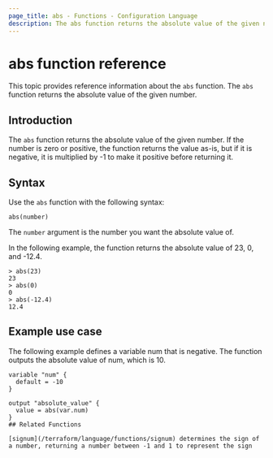 ```yaml
---
page_title: abs - Functions - Configuration Language
description: The abs function returns the absolute value of the given number.
---
```


# abs function reference
This topic provides reference information about the `abs` function. The `abs` function returns the absolute value of the given number.

## Introduction

The `abs` function returns the absolute value of the given number. If the number is zero or positive, the function returns the value as-is, but if it is negative, it is multiplied by -1 to make it positive before returning it.

## Syntax

Use the `abs` function with the following syntax:

```hcl
abs(number) 
```

The `number` argument is the number you want the absolute value of.

In the following example, the function returns the absolute value of 23, 0, and -12.4.

```hcl
> abs(23)
23
> abs(0)
0
> abs(-12.4)
12.4
```

## Example use case
The following example defines a variable num that is negative. The function outputs the absolute value of num, which is 10.
```hcl
variable "num" {
  default = -10
}

output "absolute_value" {
  value = abs(var.num)
}
## Related Functions

[signum](/terraform/language/functions/signum) determines the sign of a number, returning a number between -1 and 1 to represent the sign
